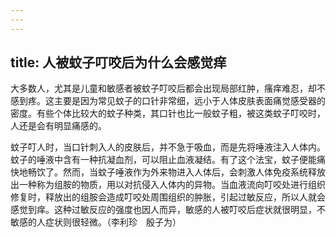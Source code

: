 ```yaml
---
---
---
```

title: 人被蚊子叮咬后为什么会感觉痒
---




大多数人，尤其是儿童和敏感者被蚊子叮咬后都会出现局部红肿，瘙痒难忍，却不感到疼。这主要是因为常见蚊子的口针非常细，远小于人体皮肤表面痛觉感受器的密度。有些个体比较大的蚊子种类，其口针也比一般蚊子粗，被这类蚊子叮咬时，人还是会有明显痛感的。

蚊子叮人时，当口针刺入人的皮肤后，并不急于吸血，而是先将唾液注入人体内。蚊子的唾液中含有一种抗凝血剂，可以阻止血液凝结。有了这个法宝，蚊子便能痛快地畅饮了。然而，当蚊子唾液作为外来物进入人体后，会刺激人体免疫系统释放出一种称为组胺的物质，用以对抗侵入人体内的异物。当血液流向叮咬处进行组织修复时，释放出的组胺会造成叮咬处周围组织的肿胀，引起过敏反应，所以人就会感觉到痒。这种过敏反应的强度也因人而异，敏感的人被叮咬后症状就很明显，不敏感的人症状则很轻微。（李利珍　殷子为）
